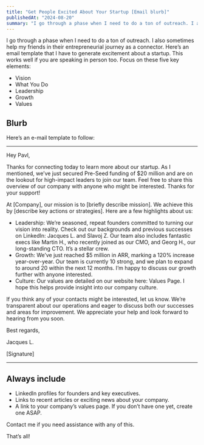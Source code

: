 ```yaml
---
title: "Get People Excited About Your Startup [Email blurb]"
publishedAt: "2024-08-20"
summary: "I go through a phase when I need to do a ton of outreach. I also sometimes help my friends in their entrepreneurial journey as a connector. Here’s an email template that I have to generate excitement about a startup. This works well if you are speaking in person too."
---
```


I go through a phase when I need to do a ton of outreach. I also sometimes help my friends in their entrepreneurial journey as a connector. Here’s an email template that I have to generate excitement about a startup. This works well if you are speaking in person too.
Focus on these five key elements:

- Vision
- What You Do
- Leadership
- Growth
- Values

## Blurb

Here’s an e-mail template to follow:

---

Hey Pavl,

Thanks for connecting today to learn more about our startup. As I mentioned, we’ve just secured Pre-Seed funding of $20 million and are on the lookout for high-impact leaders to join our team. Feel free to share this overview of our company with anyone who might be interested. Thanks for your support!

At [Company], our mission is to [briefly describe mission]. We achieve this by [describe key actions or strategies].
Here are a few highlights about us:

- Leadership: We’re seasoned, repeat founders committed to turning our vision into reality. Check out our backgrounds and previous successes on LinkedIn: Jacques L. and Slavoj Z. Our team also includes fantastic execs like Martin H., who recently joined as our CMO, and Georg H., our long-standing CTO. It’s a stellar crew.
- Growth: We’ve just reached $5 million in ARR, marking a 120% increase year-over-year. Our team is currently 10 strong, and we plan to expand to around 20 within the next 12 months. I’m happy to discuss our growth further with anyone interested.
- Culture: Our values are detailed on our website here: Values Page. I hope this helps provide insight into our company culture.

If you think any of your contacts might be interested, let us know. We’re transparent about our operations and eager to discuss both our successes and areas for improvement. We appreciate your help and look forward to hearing from you soon.

Best regards,

Jacques L.

[Signature]

---

## Always include

- LinkedIn profiles for founders and key executives.
- Links to recent articles or exciting news about your company.
- A link to your company’s values page. If you don’t have one yet, create one ASAP.

Contact me if you need assistance with any of this.

That’s all!
